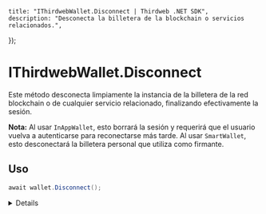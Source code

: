 
    title: "IThirdwebWallet.Disconnect | Thirdweb .NET SDK",
    description: "Desconecta la billetera de la blockchain o servicios relacionados.",
});

# IThirdwebWallet.Disconnect

Este método desconecta limpiamente la instancia de la billetera de la red blockchain o de cualquier servicio relacionado, finalizando efectivamente la sesión.

**Nota:** Al usar `InAppWallet`, esto borrará la sesión y requerirá que el usuario vuelva a autenticarse para reconectarse más tarde. Al usar `SmartWallet`, esto desconectará la billetera personal que utiliza como firmante.

## Uso

```csharp
await wallet.Disconnect();
```

<Details summary="Descripción">

El método `Disconnect` se usa para terminar cualquier conexión o sesión activa que la billetera pueda tener con la red blockchain o servicios relacionados. Esto puede incluir desconectar de un proveedor web3, borrar cualquier autenticación almacenada en caché u otras acciones de limpieza necesarias para asegurar un estado limpio.

</Details>

